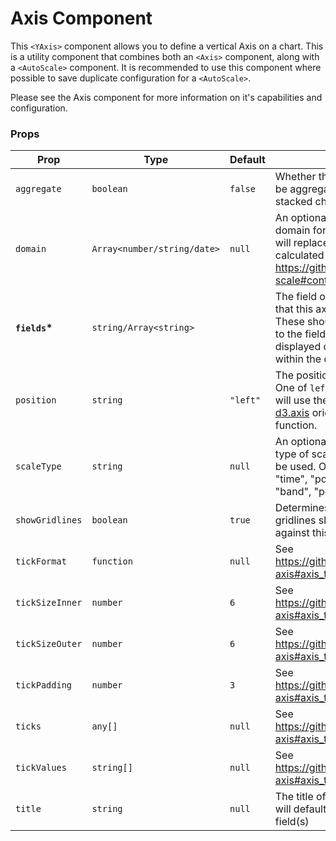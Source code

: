 
<Meta title="Components/Axis/YAxis" />

# Axis Component

This `<YAxis>` component allows you to define a vertical Axis on a chart. This is a utility component that combines both an <LinkTo kind="components-axis-types--string-axis#axis-component">`<Axis>`</LinkTo> component, along with a `<AutoScale>` component. It is recommended to use this component where possible to save duplicate configuration for a `<AutoScale>`.

Please see the <LinkTo kind="components-axis-types--string-axis#axis-component">Axis</LinkTo> component for more information on it's capabilities and configuration.

<Canvas>
    <Story id="components-axis-yaxis--y-axis-story" />
</Canvas>

### Props

| Prop            | Type                        | Default | Note                                                                                                                                                     |
| --------------- | --------------------------- | ------- | -------------------------------------------------------------------------------------------------------------------------------------------------------- |
| `aggregate`     | `boolean`                   | `false`   | Whether the scale should be aggregated (used for stacked charts)                                                                                         |
| `domain`        | `Array<number/string/date>` | `null`    | An optional override of the domain for the scale. This will replace any auto calculated domain. See https://github.com/d3/d3-scale#continuous_domain     |
| **`fields`\***  | `string/Array<string>`      |         | The field or set of fields that this axis represents. These should correspond to the fields being displayed on this Axis within the data.                |
| `position`      | `string`                    | `"left"`    | The position of the axis. One of `left` or `right`. This will use the appropriate [d3.axis](https://github.com/d3/d3-axis#axisTop) orientation function. |
| `scaleType`     | `string`                    | `null`    | An optional override of the type of scale that should be used. One of "linear", "time", "power", "log", "band", "point"                                  |
| `showGridlines` | `boolean`                   | `true`    | Determines whether gridlines should be shown against this axis.                                                                                          |
| `tickFormat`    | `function`                  | `null`    | See https://github.com/d3/d3-axis#axis_tickFormat                                                                                                        |
| `tickSizeInner` | `number`                    | `6`       | See https://github.com/d3/d3-axis#axis_tickSizeInner.                                                                                                    |
| `tickSizeOuter` | `number`                    | `6`       | See https://github.com/d3/d3-axis#axis_tickSizeOuter.                                                                                                    |
| `tickPadding`   | `number`                    | `3`       | See https://github.com/d3/d3-axis#axis_tickPadding.                                                                                                      |
| `ticks`         | `any[]`                     | `null`    | See https://github.com/d3/d3-axis#axis_ticks                                                                                                             |
| `tickValues`    | `string[]`                  | `null`    | See https://github.com/d3/d3-axis#axis_tickValues                                                                                                        |
| `title`         | `string`                    | `null`    | The title of the axis. This will default to the value in field(s)                                                                                        |

<br />
